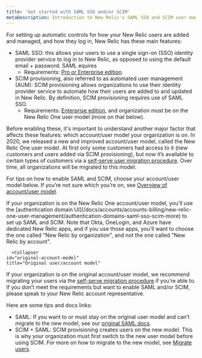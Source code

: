 ```yaml
---
title: 'Get started with SAML SSO and/or SCIM'
metaDescription: Introduction to New Relic's SAML SSO and SCIM user management options.
---
```


For setting up automatic controls for how your New Relic users are added and managed, and how they log in, New Relic has these main features: 

* SAML SSO: this allows your users to use a single sign-on (SSO) identity provider service to log in to New Relic, as opposed to using the default email + password. SAML equires 
    * Requirements: [Pro or Enterprise edition](https://newrelic.com/pricing). 
* SCIM provisioning, also referred to as automated user management (AUM): SCIM provisioning allows organizations to use their identity provider service to automate how their users are added to and updated in New Relic. By definition, SCIM provisioning requires use of SAML SSO. 
    * Requirements: [Enterprise edition](https://newrelic.com/pricing), and organization must be on the New Relic One user model (more on that below). 

Before enabling these, it's important to understand another major factor that affects these features: which account/user model your organization is on. In 2020, we released a new and improved account/user model, called the New Relic One user model. At first only some customers had access to it (new customers and users added via SCIM provisioning), but now it’s available to certain types of customers via a [self-serve user migration procedure](/docs/accounts/original-accounts-billing/original-users-roles/user-migration/). Over time, all organizations will be migrated to this model. 

For tips on how to enable SAML and SCIM, choose your account/user model below. If you’re not sure which you’re on, see [Overview of account/user model](/docs/accounts/original-accounts-billing/original-product-based-pricing/overview-changes-pricing-user-model/#user-models).

<CollapserGroup>
        <Collapser
    id="new-account-model"
    title="New Relic One user/account model"
  >
If your organization is on the New Relic One account/user model, you'll use the [authentication domain UI](/docs/accounts/accounts-billing/new-relic-one-user-management/authentication-domains-saml-sso-scim-more) to set up SAML and SCIM. Note that Okta, OneLogin, and Azure have dedicated New Relic apps, and if you use those apps, you'll want to choose the one called "New Relic by organization", and not the one called "New Relic by account". 

  </Collapser>

      <Collapser
    id="original-account-model"
    title="Original user/account model"
  >
If your organization is on the original account/user model, we recommend migrating your users via the [self-serve migration procedure](/docs/accounts/original-accounts-billing/original-users-roles/user-migration) if you’re able to. If you don’t meet the requirements but want to enable SAML and/or SCIM, please speak to your New Relic account representative.

Here are some tips and docs links: 

* SAML: If you want to or must stay on the original user model and can’t migrate to the new model, see our [original SAML docs](/docs/accounts/accounts/saml-single-sign/saml-service-providers).
* SCIM + SAML: SCIM provisioning creates users on the new model. This is why your organization must first switch to the new user model before using SCIM. For more on how to migrate to the new model, see [Migrate users](/docs/accounts/original-accounts-billing/original-users-roles/user-migration).
  </Collapser>

</CollapserGroup>